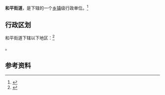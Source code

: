 {{中国乡级行政区|14/01/09/003/000}}

'''和平街道'''，是{{PRC admin/fullname|14/01/09/003/000|3}}下辖的一个[[乡镇|乡镇]]级行政单位。<ref>{{PRC admin/ref sgc|{{PRC admin/parent|14/01/09/003/000}}}}</ref>

== 行政区划 ==

和平街道下辖以下地区：<ref>{{PRC admin/ref sgc|14/01/09/003/000}}</ref>

{{PRC admin/children|14/01/09/003/000}}。

== 参考资料 ==

{{reflist}}

{{行政区划小作品}}
{{PRC admin/navcat|14/01/09/003/000}}